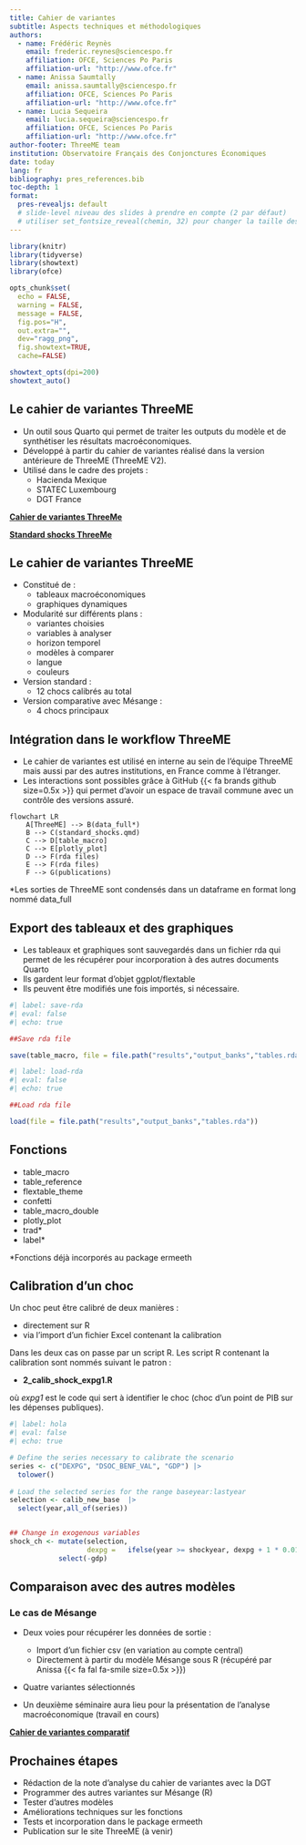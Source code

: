 ```yaml
---
title: Cahier de variantes
subtitle: Aspects techniques et méthodologiques
authors:
  - name: Frédéric Reynès
    email: frederic.reynes@sciencespo.fr
    affiliation: OFCE, Sciences Po Paris
    affiliation-url: "http://www.ofce.fr"
  - name: Anissa Saumtally
    email: anissa.saumtally@sciencespo.fr
    affiliation: OFCE, Sciences Po Paris
    affiliation-url: "http://www.ofce.fr"
  - name: Lucia Sequeira
    email: lucia.sequeira@sciencespo.fr
    affiliation: OFCE, Sciences Po Paris
    affiliation-url: "http://www.ofce.fr"
author-footer: ThreeME team
institution: Observatoire Français des Conjonctures Économiques
date: today
lang: fr
bibliography: pres_references.bib
toc-depth: 1
format: 
  pres-revealjs: default
  # slide-level niveau des slides à prendre en compte (2 par défaut)
  # utiliser set_fontsize_reveal(chemin, 32) pour changer la taille des caractères
---
```


```r
library(knitr)
library(tidyverse) 
library(showtext) 
library(ofce)

opts_chunk$set(
  echo = FALSE,
  warning = FALSE,
  message = FALSE,
  fig.pos="H", 
  out.extra="",
  dev="ragg_png",
  fig.showtext=TRUE,
  cache=FALSE)

showtext_opts(dpi=200)
showtext_auto()
```

## Le cahier de variantes ThreeME

- Un outil sous Quarto qui permet de traiter les outputs du modèle et de synthétiser les résultats macroéconomiques.
- Développé à partir du cahier de variantes réalisé dans la version antérieure de ThreeME (ThreeME V2).
<!-- - Dans un premier temps, un cahier de variantes non-modulable avait été réalisé dans le cadre du projet avec STATEC. -->
- Utilisé dans le cadre des projets :
    + Hacienda Mexique
    + STATEC Luxembourg
    + DGT France
    
[**Cahier de variantes ThreeMe**](standard_shocks_fr.html)

[**Standard shocks ThreeMe**](standard_shocks_en.html)

## Le cahier de variantes ThreeME
    
- Constitué de :
    + tableaux macroéconomiques
    + graphiques dynamiques
    
- Modularité sur différents plans :
    + variantes choisies
    + variables à analyser
    + horizon temporel
    + modèles à comparer
    + langue
    + couleurs

- Version standard :
    + 12 chocs calibrés au total
    
- Version comparative avec Mésange :
    + 4 chocs principaux

## Intégration dans le workflow ThreeME

- Le cahier de variantes est utilisé en interne au sein de l'équipe ThreeME mais aussi par des autres institutions, en France comme à l'étranger.
- Les interactions sont possibles grâce à GitHub {{< fa brands github size=0.5x >}} qui permet d'avoir un espace de travail commune avec un contrôle des versions assuré.

```mermaid

flowchart LR
    A[ThreeME] --> B(data_full*)
    B --> C(standard_shocks.qmd)
    C --> D[table_macro]
    C --> E[plotly_plot]
    D --> F(rda files)
    E --> F(rda files)
    F --> G(publications)

```

*Les sorties de ThreeME sont condensés dans un dataframe en format long nommé data_full

## Export des tableaux et des graphiques

- Les tableaux et graphiques sont sauvegardés dans un fichier rda qui permet de les récupérer pour incorporation à des autres documents Quarto
- Ils gardent leur format d'objet ggplot/flextable
- Ils peuvent être modifiés une fois importés, si nécessaire.

```r
#| label: save-rda
#| eval: false
#| echo: true

##Save rda file

save(table_macro, file = file.path("results","output_banks","tables.rda"))

```

```r
#| label: load-rda
#| eval: false
#| echo: true

##Load rda file

load(file = file.path("results","output_banks","tables.rda"))

```

## Fonctions

- table_macro
- table_reference
- flextable_theme
- confetti
- table_macro_double
- plotly_plot
- trad*
- label*

*Fonctions déjà incorporés au package ermeeth

## Calibration d'un choc

Un choc peut être calibré de deux manières :

- directement sur R
- via l'import d'un fichier Excel contenant la calibration

Dans les deux cas on passe par un script R. Les script R contenant la calibration sont nommés suivant le patron : 

+ **2_calib_shock_expg1.R** 
    
où *expg1* est le code qui sert à identifier le choc (choc d'un point de PIB sur les dépenses publiques).

```r
#| label: hola
#| eval: false
#| echo: true

# Define the series necessary to calibrate the scenario  
series <- c("DEXPG", "DSOC_BENF_VAL", "GDP") |> 
  tolower()
 
# Load the selected series for the range baseyear:lastyear
selection <- calib_new_base  |> 
  select(year,all_of(series))


## Change in exogenous variables
shock_ch <- mutate(selection,
                   dexpg =   ifelse(year >= shockyear, dexpg + 1 * 0.01*gdp[which(year == shockyear)], dexpg)) |> 
            select(-gdp) 

```

## Comparaison avec des autres modèles

### Le cas de Mésange

- Deux voies pour récupérer les données de sortie :
    + Import d'un fichier csv (en variation au compte central)
    + Directement à partir du modèle Mésange sous R (récupéré par Anissa {{< fa fal fa-smile size=0.5x >}})
    
- Quatre variantes sélectionnés
    
- Un deuxième séminaire aura lieu pour la présentation de l'analyse macroéconomique (travail en cours)

[**Cahier de variantes comparatif**](standard_shocks_comparative.html)

## Prochaines étapes

- Rédaction de la note d'analyse du cahier de variantes avec la DGT
- Programmer des autres variantes sur Mésange (R)
- Tester d'autres modèles
- Améliorations techniques sur les fonctions
- Tests et incorporation dans le package ermeeth
- Publication sur le site ThreeME (à venir)

